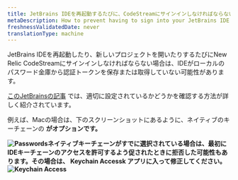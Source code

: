 ```yaml
---
title: JetBrains IDEを再起動するたびに、CodeStreamにサインインしなければならないのはなぜですか？
metaDescription: How to prevent having to sign into your JetBrains IDE every time you restart it.
freshnessValidatedDate: never
translationType: machine
---
```




JetBrains IDEを再起動したり、新しいプロジェクトを開いたりするたびにNew Relic CodeStreamにサインインしなければならない場合は、IDEがローカルのパスワード金庫から認証トークンを保存または取得していない可能性があります。

[このJetBrainsの記事](https://www.jetbrains.com/help/idea/reference-ide-settings-password-safe.html) では、適切に設定されているかどうかを確認する方法が詳しく紹介されています。

例えば、Macの場合は、下のスクリーンショットにあるように、ネイティブのキーチェーンの **がオプションです。**

**<img
  alt="Passwords"
  src={codestreamJetbrainsPasswordKeychain}
/>ネイティブキーチェーンがすでに選択されている場合は、最初にIDEキーチェーンのアクセスを許可するよう促されたときに拒否した可能性もあります。その場合は、 **Keychain Access**k アプリに入って修正してください。<img
  alt="Keychain Access"
  src={codestreamIntellijKeychainAccess}
/>**
